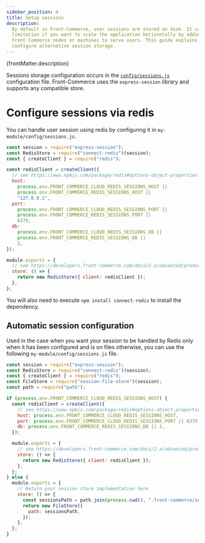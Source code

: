 ```yaml
---
sidebar_position: 4
title: Setup sessions
description:
  By default in Front-Commerce, user sessions are stored on disk. It can be a
  limitation if you want to scale the application horizontally by adding more
  Front-Commerce nodes or machines to serve users. This guide explains how to
  configure alternative session storage.
---
```


<p>{frontMatter.description}</p>

Sessions storage configuration occurs in the
[`config/sessions.js`](/docs/2.x/reference/configurations#config-sessions-js)
configuration file. Front-Commerce uses the `express-session` library and
supports any compatible store.

# Configure sessions via redis

You can handle user session using redis by configuring it in
`my-module/config/sessions.js`.

```js
const session = require("express-session");
const RedisStore = require("connect-redis")(session);
const { createClient } = require("redis");

const redisClient = createClient({
  // see https://www.npmjs.com/package/redis#options-object-properties
  host:
    process.env.FRONT_COMMERCE_CLOUD_REDIS_SESSIONS_HOST ||
    process.env.FRONT_COMMERCE_REDIS_SESSIONS_HOST ||
    "127.0.0.1",
  port:
    process.env.FRONT_COMMERCE_CLOUD_REDIS_SESSIONS_PORT ||
    process.env.FRONT_COMMERCE_REDIS_SESSIONS_PORT ||
    6379,
  db:
    process.env.FRONT_COMMERCE_CLOUD_REDIS_SESSIONS_DB ||
    process.env.FRONT_COMMERCE_REDIS_SESSIONS_DB ||
    2,
});

module.exports = {
  // see https://developers.front-commerce.com/docs/2.x/advanced/production-ready/sessions
  store: () => {
    return new RedisStore({ client: redisClient });
  },
};
```

You will also need to execute `npm install connect-redis` to install the
dependency.

## Automatic session configuration

Used in the case when you want your session to be handled by Redis only when it
has been configured and is on files otherwise, you can use the following
`my-module/config/sessions.js` file.

```js
const session = require("express-session");
const RedisStore = require("connect-redis")(session);
const { createClient } = require("redis");
const FileStore = require("session-file-store")(session);
const path = require("path");

if (process.env.FRONT_COMMERCE_CLOUD_REDIS_SESSIONS_HOST) {
  const redisClient = createClient({
    // see https://www.npmjs.com/package/redis#options-object-properties
    host: process.env.FRONT_COMMERCE_CLOUD_REDIS_SESSIONS_HOST,
    port: process.env.FRONT_COMMERCE_CLOUD_REDIS_SESSIONS_PORT || 6379,
    db: process.env.FRONT_COMMERCE_REDIS_SESSIONS_DB || 2,
  });

  module.exports = {
    // see https://developers.front-commerce.com/docs/2.x/advanced/production-ready/sessions
    store: () => {
      return new RedisStore({ client: redisClient });
    },
  };
} else {
  module.exports = {
    // Return your session store implementation here
    store: () => {
      const sessionsPath = path.join(process.cwd(), ".front-commerce/sessions");
      return new FileStore({
        path: sessionsPath,
      });
    },
  };
}
```
